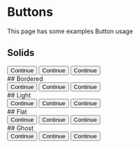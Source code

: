 
# Buttons

This page has some examples Button usage

## Solids

<div className="">
    <Button size="lg" variant="solid">
        Continue
    </Button>
    <Button size="md" variant="solid">
        Continue
    </Button>
    <Button size="xs" variant="solid">
        Continue
    </Button>
</div>
## Bordered
<div className="">
    <Button size="lg" variant="bordered">
        Continue
    </Button>
    <Button size="md" variant="bordered">
        Continue
    </Button>
    <Button size="xs" variant="bordered">
        Continue
    </Button>
</div>
## Light
<div className="">
    <Button size="lg" variant="light">
        Continue
    </Button>
    <Button size="md" variant="light">
        Continue
    </Button>
    <Button size="xs" variant="light">
        Continue
    </Button>
</div>
## Flat
<div className="">
    <Button size="lg" variant="flat">
        Continue
    </Button>
    <Button size="md" variant="flat">
        Continue
    </Button>
    <Button size="xs" variant="flat">
        Continue
    </Button>
</div>
## Ghost
<div className="">
    <Button size="lg" variant="ghost">
        Continue
    </Button>
    <Button size="md" variant="ghost">
        Continue
    </Button>
    <Button size="xs" variant="ghost">
        Continue
    </Button>
</div>